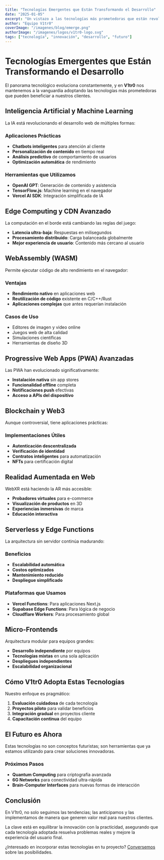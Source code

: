```yaml
---
title: "Tecnologías Emergentes que Están Transformando el Desarrollo"
date: "2025-01-05"
excerpt: "Un vistazo a las tecnologías más prometedoras que están revolucionando la forma en que desarrollamos aplicaciones web."
author: "Equipo V1tr0"
coverImage: "/imagenes/blog/emerge.png"
authorImage: "/imagenes/logos/v1tr0-logo.svg"
tags: ["tecnología", "innovación", "desarrollo", "futuro"]
---
```


# Tecnologías Emergentes que Están Transformando el Desarrollo

El panorama tecnológico evoluciona constantemente, y en **V1tr0** nos mantenemos a la vanguardia adoptando las tecnologías más prometedoras que pueden beneficiar a nuestros clientes.

## Inteligencia Artificial y Machine Learning

La IA está revolucionando el desarrollo web de múltiples formas:

### Aplicaciones Prácticas
- **Chatbots inteligentes** para atención al cliente
- **Personalización de contenido** en tiempo real
- **Análisis predictivo** de comportamiento de usuarios
- **Optimización automática** de rendimiento

### Herramientas que Utilizamos
- **OpenAI GPT**: Generación de contenido y asistencia
- **TensorFlow.js**: Machine learning en el navegador
- **Vercel AI SDK**: Integración simplificada de IA

## Edge Computing y CDN Avanzado

La computación en el borde está cambiando las reglas del juego:

- **Latencia ultra-baja**: Respuestas en milisegundos
- **Procesamiento distribuido**: Carga balanceada globalmente
- **Mejor experiencia de usuario**: Contenido más cercano al usuario

## WebAssembly (WASM)

Permite ejecutar código de alto rendimiento en el navegador:

### Ventajas
- **Rendimiento nativo** en aplicaciones web
- **Reutilización de código** existente en C/C++/Rust
- **Aplicaciones complejas** que antes requerían instalación

### Casos de Uso
- Editores de imagen y video online
- Juegos web de alta calidad
- Simulaciones científicas
- Herramientas de diseño 3D

## Progressive Web Apps (PWA) Avanzadas

Las PWA han evolucionado significativamente:

- **Instalación nativa** sin app stores
- **Funcionalidad offline** completa
- **Notificaciones push** efectivas
- **Acceso a APIs del dispositivo**

## Blockchain y Web3

Aunque controversial, tiene aplicaciones prácticas:

### Implementaciones Útiles
- **Autenticación descentralizada**
- **Verificación de identidad**
- **Contratos inteligentes** para automatización
- **NFTs** para certificación digital

## Realidad Aumentada en Web

WebXR está haciendo la AR más accesible:

- **Probadores virtuales** para e-commerce
- **Visualización de productos** en 3D
- **Experiencias inmersivas** de marca
- **Educación interactiva**

## Serverless y Edge Functions

La arquitectura sin servidor continúa madurando:

### Beneficios
- **Escalabilidad automática**
- **Costos optimizados**
- **Mantenimiento reducido**
- **Despliegue simplificado**

### Plataformas que Usamos
- **Vercel Functions**: Para aplicaciones Next.js
- **Supabase Edge Functions**: Para lógica de negocio
- **Cloudflare Workers**: Para procesamiento global

## Micro-Frontends

Arquitectura modular para equipos grandes:

- **Desarrollo independiente** por equipos
- **Tecnologías mixtas** en una sola aplicación
- **Despliegues independientes**
- **Escalabilidad organizacional**

## Cómo V1tr0 Adopta Estas Tecnologías

Nuestro enfoque es pragmático:

1. **Evaluación cuidadosa** de cada tecnología
2. **Proyectos piloto** para validar beneficios
3. **Integración gradual** en proyectos cliente
4. **Capacitación continua** del equipo

## El Futuro es Ahora

Estas tecnologías no son conceptos futuristas; son herramientas que ya estamos utilizando para crear soluciones innovadoras.

### Próximos Pasos
- **Quantum Computing** para criptografía avanzada
- **6G Networks** para conectividad ultra-rápida
- **Brain-Computer Interfaces** para nuevas formas de interacción

## Conclusión

En V1tr0, no solo seguimos las tendencias; las anticipamos y las implementamos de manera que generen valor real para nuestros clientes.

La clave está en equilibrar la innovación con la practicidad, asegurando que cada tecnología adoptada resuelva problemas reales y mejore la experiencia del usuario final.

¿Interesado en incorporar estas tecnologías en tu proyecto? [Conversemos](/contact) sobre las posibilidades.